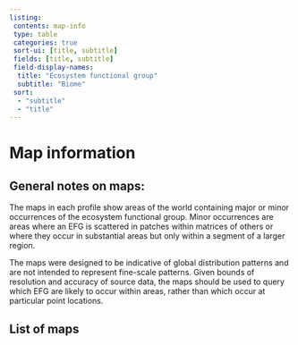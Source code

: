 ```yaml
---
listing: 
 contents: map-info
 type: table
 categories: true
 sort-ui: [title, subtitle]
 fields: [title, subtitle]
 field-display-names:
  title: "Ecosystem functional group"
  subtitle: "Biome"
 sort:
  - "subtitle"
  - "title"
---
```


# Map information

## General notes on maps:

The maps in each profile show areas of the world containing major or minor occurrences of the ecosystem functional group. Minor occurrences are areas where an EFG is scattered in patches within matrices of others or where they occur in substantial areas but only within a segment of a larger region.

The maps were designed to be indicative of global distribution patterns and are not intended to represent fine-scale patterns. Given bounds of resolution and accuracy of source data, the maps should be used to query which EFG are likely to occur within areas, rather than which occur at particular point locations.

## List of maps